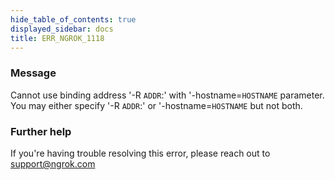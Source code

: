 ```yaml
---
hide_table_of_contents: true
displayed_sidebar: docs
title: ERR_NGROK_1118
---
```


### Message

Cannot use binding address '-R `ADDR`:' with '-hostname=`HOSTNAME` parameter.
You may either specify '-R `ADDR`:' or '-hostname=`HOSTNAME` but not both.

### Further help

If you're having trouble resolving this error, please reach out to [support@ngrok.com](mailto:support@ngrok.com?subject=Help%20with%20ERR_NGROK_1118)
